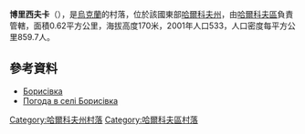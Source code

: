 {{coord|50|16|38|N|36|33|16|E|scale:100000_region:UA|display=title}}

'''博里西夫卡'''（{{lang-uk|Борисівка}}），是[[烏克蘭|烏克蘭]]的村落，位於該國東部[[哈爾科夫州|哈爾科夫州]]，由[[哈爾科夫區|哈爾科夫區]]負責管轄，面積0.62平方公里，海拔高度170米，2001年人口533，人口密度每平方公里859.7人。

==參考資料==
* [http://w1.c1.rada.gov.ua/pls/z7502/A005?rdat1=09.01.2009&rf7571=34097 Борисівка]{{dead link|date=2017年11月 |bot=InternetArchiveBot |fix-attempted=yes }}
* [http://weather.in.ua/ua/har'kovskaja/1803 Погода в селі Борисівка] {{Wayback|url=http://weather.in.ua/ua/har'kovskaja/1803 |date=20200805201051 }}

{{DEFAULTSORT:Борисівка}}
[[Category:哈爾科夫州村落|Category:哈爾科夫州村落]]
[[Category:哈爾科夫區村落|Category:哈爾科夫區村落]]


{{Kharkiv-geo-stub}}